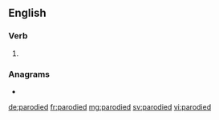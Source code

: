 ==English==

===Verb===
{{head|en|verb form}}

# {{en-past of|parody}}

===Anagrams===
* {{l|en|dioperad}}

[[de:parodied]]
[[fr:parodied]]
[[mg:parodied]]
[[sv:parodied]]
[[vi:parodied]]